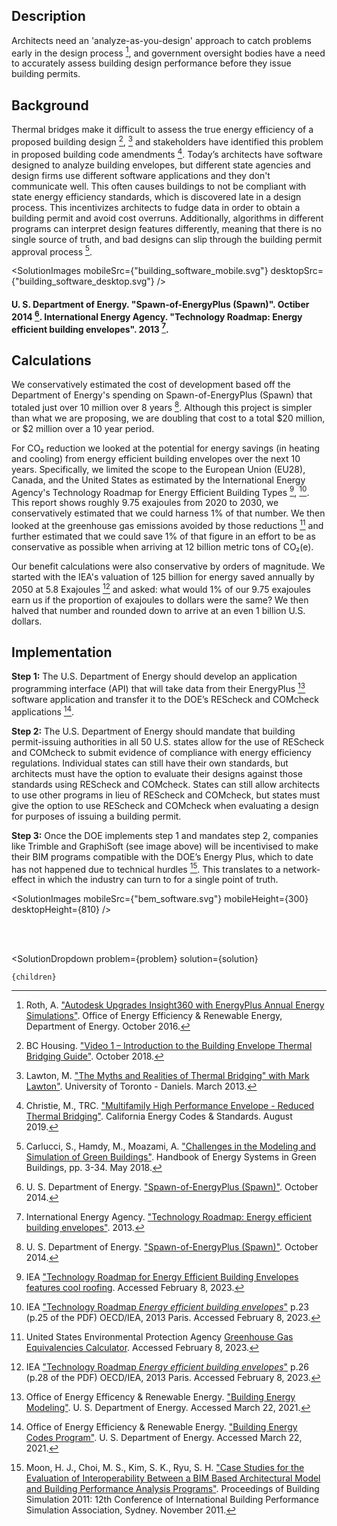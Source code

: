 


## Description
Architects need an 'analyze-as-you-design' approach to catch problems early in the design process [^"14"], and government oversight bodies have a need to accurately assess building design performance before they issue building permits.

## Background
Thermal bridges make it difficult to assess the true energy efficiency of a proposed building design [^"1"], [^"8"] and stakeholders have identified this problem in proposed building code amendments [^"4"]. Today’s architects have software designed to analyze building envelopes, but different state agencies and design firms use different software applications and they don't communicate well. This often causes buildings to not be compliant with state energy efficiency standards, which is discovered late in a design process. This incentivizes architects to fudge data in order to obtain a building permit and avoid cost overruns. Additionally, algorithms in different programs can interpret design features differently, meaning that there is no single source of truth, and bad designs can slip through the building permit approval process [^"3"].

<SolutionImages 
  mobileSrc={"building_software_mobile.svg"}
  desktopSrc={"building_software_desktop.svg"}
/>
#### U. S. Department of Energy. "Spawn-of-EnergyPlus (Spawn)". Octiber 2014 [^"15"]. International Energy Agency. "Technology Roadmap: Energy efficient building envelopes". 2013 [^"6"].

## Calculations
We conservatively estimated the cost of development based off the Department of Energy's spending on Spawn-of-EnergyPlus (Spawn) that totaled just over 10 million over 8 years [^"15"].  Although this project is simpler than what we are proposing, we are doubling that cost to a total $20 million, or $2 million over a 10 year period.

For CO₂ reduction we looked at the potential for energy savings (in heating and cooling) from energy efficient building envelopes over the next 10 years. Specifically, we limited the scope to the European Union (EU28), Canada, and the United States as estimated by the International Energy Agency's Technology Roadmap for Energy Efficient Building Types [^"19"], [^"20"].  This report shows roughly 9.75 exajoules from 2020 to 2030, we conservatively estimated that we could harness 1% of that number.  We then looked at the greenhouse gas emissions avoided by those reductions [^"21"] and further estimated that we could save 1% of that figure in an effort to be as conservative as possible when arriving at 12 billion metric tons of CO₂(e).

Our benefit calculations were also conservative by orders of magnitude.  We started with the IEA's valuation of 125 billion for energy saved annually by 2050 at 5.8 Exajoules [^"22"] and asked: what would 1% of our 9.75 exajoules earn us if the proportion of exajoules to dollars were the same?  We then halved that number and rounded down to arrive at an even 1 billion U.S. dollars. 

## Implementation
**Step 1:** The U.S. Department of Energy should develop an application programming interface (API) that will take data from their EnergyPlus [^"10"] software application and transfer it to the DOE’s REScheck and COMcheck applications [^"11"].

**Step 2:** The U.S. Department of Energy should mandate that building permit-issuing authorities in all 50 U.S. states allow for the use of REScheck and COMcheck to submit evidence of compliance with energy efficiency regulations. Individual states can still have their own standards, but architects must have the option to evaluate their designs against those standards using REScheck and COMcheck. States can still allow architects to use other programs in lieu of REScheck and COMcheck, but states must give the option to use REScheck and COMcheck when evaluating a design for purposes of issuing a building permit.

**Step 3:** Once the DOE implements step 1 and mandates step 2, companies like Trimble and GraphiSoft (see image above) will be incentivised to make their BIM programs compatible with the DOE’s Energy Plus, which to date has not happened due to technical hurdles [^"9"]. This translates to a network-effect in which the industry can turn to for a single point of truth.

<SolutionImages 
  mobileSrc={"bem_software.svg"}
  mobileHeight={300}
  desktopHeight={810}
/>

<br></br>

[^"1"]: BC Housing. ["Video 1 – Introduction to the Building Envelope Thermal Bridging Guide"](https://www.youtube.com/watch?v=IM_dphE-WDY). October 2018.

[^"2"]: Boustani, A., Sahni, S., Gutowski, T., Graves. S. ["Appliance Remanufacturing and Energy Savings"](http://web.mit.edu/ebm/www/Publications/MITEI-1-a-2010.pdf). Environmentally Benign Manufacturing Laboratory, MIT Sloan School of Management. January 2010.

[^"3"]: Carlucci, S., Hamdy, M., Moazami, A. ["Challenges in the Modeling and Simulation of Green Buildings"](https://link.springer.com/referenceworkentry/10.1007%2F978-3-662-49120-1_50). Handbook of Energy Systems in Green Buildings, pp. 3-34. May 2018.

[^"4"]: Christie, M., TRC. ["Multifamily High Performance Envelope - Reduced Thermal Bridging"](https://title24stakeholders.com/wp-content/uploads/2019/06/Reduced-Thermal-Bridging-Submeasure-Summary.pdf). California Energy Codes & Standards. August 2019.

[^"5"]: Goetzler, W., Guernsey, Young, J. ["Research & Development Roadmap for Emerging HVAC Technologies"](https://www.energy.gov/eere/buildings/downloads/research-development-roadmap-emerging-hvac-technologies). U.S. Department of Energy, Energy Efficiency & Renewable Energy, Building Technologies Office. Prepared by Navigant Consulting, Inc. October 2014.

[^"6"]: International Energy Agency. ["Technology Roadmap: Energy efficient building envelopes"](https://webstore.iea.org/technology-roadmap-energy-efficient-building-envelopes). 2013.

[^"7"]: International Energy Agency. ["Transition to Sustainable Buildings"](https://www.iea.org/etp/buildings/). 2013.

[^"8"]: Lawton, M. ["The Myths and Realities of Thermal Bridging" with Mark Lawton"](https://www.youtube.com/watch?v=FPpU3dc0BcU). University of Toronto - Daniels. March 2013.

[^"9"]: Moon, H. J., Choi, M. S., Kim, S. K., Ryu, S. H. ["Case Studies for the Evaluation of Interoperability Between a BIM Based Architectural Model and Building Performance Analysis Programs"](http://ibpsa.org/proceedings/BS2011/P_1510.pdf). Proceedings of Building Simulation 2011: 12th Conference of International Building Performance Simulation Association, Sydney. November 2011.

[^"10"]: Office of Energy Efficency & Renewable Energy. ["Building Energy Modeling"](https://www.energy.gov/eere/buildings/building-energy-modeling). U. S. Department of Energy. Accessed March 22, 2021.

[^"11"]: Office of Energy Efficiency & Renewable Energy. ["Building Energy Codes Program"](https://www.energycodes.gov/software-and-web-tools). U. S. Department of Energy. Accessed March 22, 2021.

[^"12"]: Penning, J., Stober, K., Taylor, V., Yamada, M. ["Energy Savings Forecast of Solid-State Lighting in General Illumination Applications"](https://www.energy.gov/eere/ssl/downloads/2016-ssl-forecast-report). Prepared by Navigant Consulting, Inc., prepared for Solid-State Lighting Program, Building Technologies Office, Energy Efficiency and Renewable Energy, U.S. Department of Energy. September 2016.

[^"13"]: Rockefeller Foundation, DB Climate Change Advisors. ["United States Building Energy Efficiency Retrofits"](https://www.rockefellerfoundation.org/report/united-states-building-energy-efficiency-retrofits/). March 2012.

[^"14"]: Roth, A. ["Autodesk Upgrades Insight360 with EnergyPlus Annual Energy Simulations"](https://www.energy.gov/eere/buildings/articles/autodesk-upgrades-insight360-energyplus-annual-energy-simulations). Office of Energy Efficiency & Renewable Energy, Department of Energy. October 2016.

[^"15"]: U. S. Department of Energy. ["Spawn-of-EnergyPlus (Spawn)"](https://www.energy.gov/eere/buildings/downloads/spawn-energyplus-spawn). October 2014.

[^"16"]: U. S. Energy Information Administration. ["2012 Commercial Buildings Energy Consumption Survey"](https://www.eia.gov/consumption/commercial/). 2015.

[^"17"]: U. S. Energy Information Administration. ["2015 Residential Energy Consumption Survey"](https://www.eia.gov/consumption/residential/). 2017.

[^"18"]: U.S. Energy Information Administration. ["Total Energy"](https://www.eia.gov/totalenergy/data/annual/). Accessed October 24, 2018.

[^"19"]: IEA ["Technology Roadmap for Energy Efficient Building Envelopes features cool roofing](https://heatisland.lbl.gov/news/ieas-technology-roadmap-energy-efficient). Accessed February 8, 2023.

[^"20"]: IEA ["Technology Roadmap *Energy efficient building envelopes*"](https://iea.blob.core.windows.net/assets/2be63379-1185-42e7-9608-94e5d3682956/TechnologyRoadmapEnergyEfficientBuildingEnvelopes.pdf#page=25) p.23 (p.25 of the PDF) OECD/IEA, 2013 Paris. Accessed February 8, 2023.

[^"21"]: United States Environmental Protection Agency [Greenhouse Gas Equivalencies Calculator](https://www.epa.gov/energy/greenhouse-gas-equivalencies-calculator). Accessed February 8, 2023.

[^"22"]: IEA ["Technology Roadmap *Energy efficient building envelopes*"](https://iea.blob.core.windows.https://iea.blob.core.windows.net/assets/2be63379-1185-42e7-9608-94e5d3682956/TechnologyRoadmapEnergyEfficientBuildingEnvelopes.pdf#page=28) p.26 (p.28 of the PDF) OECD/IEA, 2013 Paris. Accessed February 8, 2023.

  <SolutionDropdown 
    problem={problem} 
    solution={solution}
  >
    {children}
  </SolutionDropdown>